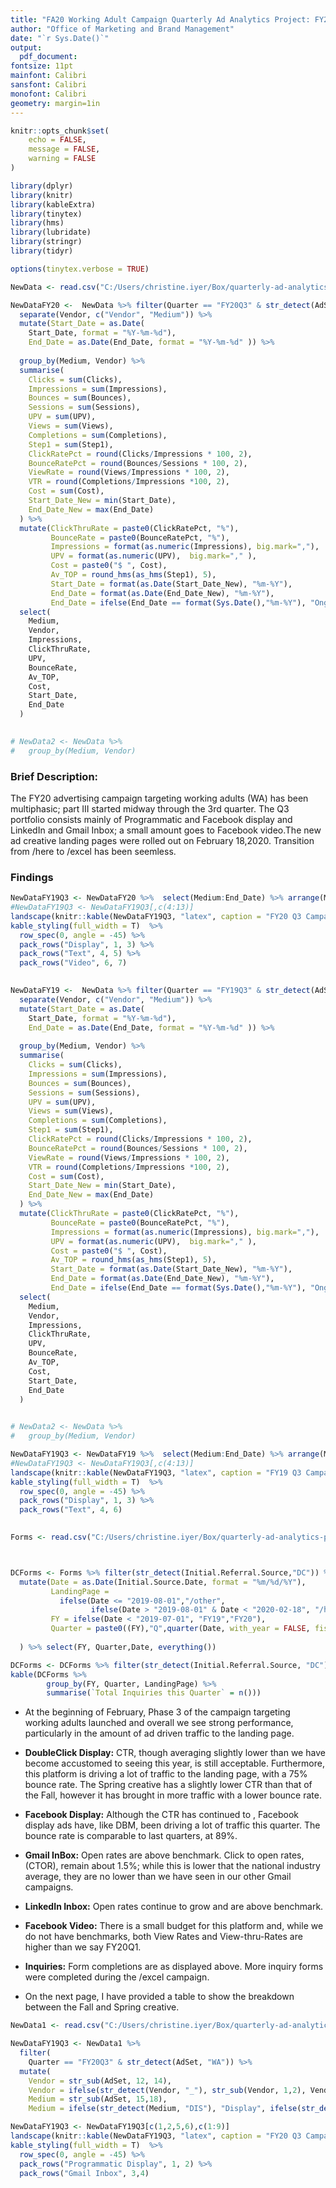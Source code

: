 ```yaml
---
title: "FA20 Working Adult Campaign Quarterly Ad Analytics Project: FY20 Q3"
author: "Office of Marketing and Brand Management"
date: "`r Sys.Date()`"
output:
  pdf_document:
fontsize: 11pt
mainfont: Calibri
sansfont: Calibri
monofont: Calibri
geometry: margin=1in
---
```





```r
knitr::opts_chunk$set(
	echo = FALSE,
	message = FALSE,
	warning = FALSE
)
```

```r
library(dplyr)
library(knitr)
library(kableExtra)
library(tinytex)
library(hms)
library(lubridate)
library(stringr)
library(tidyr)
```


```r
options(tinytex.verbose = TRUE)
```


```r
NewData <- read.csv("C:/Users/christine.iyer/Box/quarterly-ad-analytics-projects/FlowchartWorkingAdult_V2.csv", header = T, stringsAsFactors = F)
```




```r
NewDataFY20 <-  NewData %>% filter(Quarter == "FY20Q3" & str_detect(AdSet, "WA")) %>%  
  separate(Vendor, c("Vendor", "Medium")) %>% 
  mutate(Start_Date = as.Date(
    Start_Date, format = "%Y-%m-%d"), 
    End_Date = as.Date(End_Date, format = "%Y-%m-%d" )) %>% 
  
  group_by(Medium, Vendor) %>% 
  summarise(
    Clicks = sum(Clicks), 
    Impressions = sum(Impressions), 
    Bounces = sum(Bounces), 
    Sessions = sum(Sessions), 
    UPV = sum(UPV),
    Views = sum(Views),
    Completions = sum(Completions),
    Step1 = sum(Step1),
    ClickRatePct = round(Clicks/Impressions * 100, 2),
    BounceRatePct = round(Bounces/Sessions * 100, 2),
    ViewRate = round(Views/Impressions * 100, 2),
    VTR = round(Completions/Impressions *100, 2),
    Cost = sum(Cost),
    Start_Date_New = min(Start_Date),
    End_Date_New = max(End_Date)
  ) %>% 
  mutate(ClickThruRate = paste0(ClickRatePct, "%"),
         BounceRate = paste0(BounceRatePct, "%"),
         Impressions = format(as.numeric(Impressions), big.mark=","), 
         UPV = format(as.numeric(UPV),  big.mark="," ),
         Cost = paste0("$ ", Cost),
         Av_TOP = round_hms(as_hms(Step1), 5), 
         Start_Date = format(as.Date(Start_Date_New), "%m-%Y"), 
         End_Date = format(as.Date(End_Date_New), "%m-%Y"), 
         End_Date = ifelse(End_Date == format(Sys.Date(),"%m-%Y"), "Ongoing", End_Date)) %>% 
  select(
    Medium, 
    Vendor, 
    Impressions, 
    ClickThruRate, 
    UPV, 
    BounceRate, 
    Av_TOP, 
    Cost,
    Start_Date, 
    End_Date
  )
  
```


```r
# NewData2 <- NewData %>% 
#   group_by(Medium, Vendor)
```

### Brief Description:

The FY20 advertising campaign targeting working adults (WA) has been multiphasic; part III started midway through the 3rd quarter. The Q3 portfolio consists mainly of Programmatic and Facebook display and LinkedIn and Gmail Inbox; a small amount goes to Facebook video.The new ad creative landing pages were rolled out on February 18,2020. Transition from /here to /excel has been seemless.

### Findings

```r
NewDataFY19Q3 <- NewDataFY20 %>%  select(Medium:End_Date) %>% arrange(Medium, Vendor)
#NewDataFY19Q3 <- NewDataFY19Q3[,c(4:13)]
landscape(knitr::kable(NewDataFY19Q3, "latex", caption = "FY20 Q3 Campaign Review: Working Adults", booktabs = T))%>%
kable_styling(full_width = T)  %>%
  row_spec(0, angle = -45) %>%
  pack_rows("Display", 1, 3) %>%
  pack_rows("Text", 4, 5) %>%
  pack_rows("Video", 6, 7)
  
```

```r
NewDataFY19 <-  NewData %>% filter(Quarter == "FY19Q3" & str_detect(AdSet, "WA")) %>%  
  separate(Vendor, c("Vendor", "Medium")) %>% 
  mutate(Start_Date = as.Date(
    Start_Date, format = "%Y-%m-%d"), 
    End_Date = as.Date(End_Date, format = "%Y-%m-%d" )) %>% 
  
  group_by(Medium, Vendor) %>% 
  summarise(
    Clicks = sum(Clicks), 
    Impressions = sum(Impressions), 
    Bounces = sum(Bounces), 
    Sessions = sum(Sessions), 
    UPV = sum(UPV),
    Views = sum(Views),
    Completions = sum(Completions),
    Step1 = sum(Step1),
    ClickRatePct = round(Clicks/Impressions * 100, 2),
    BounceRatePct = round(Bounces/Sessions * 100, 2),
    ViewRate = round(Views/Impressions * 100, 2),
    VTR = round(Completions/Impressions *100, 2),
    Cost = sum(Cost),
    Start_Date_New = min(Start_Date),
    End_Date_New = max(End_Date)
  ) %>% 
  mutate(ClickThruRate = paste0(ClickRatePct, "%"),
         BounceRate = paste0(BounceRatePct, "%"),
         Impressions = format(as.numeric(Impressions), big.mark=","), 
         UPV = format(as.numeric(UPV),  big.mark="," ),
         Cost = paste0("$ ", Cost),
         Av_TOP = round_hms(as_hms(Step1), 5), 
         Start_Date = format(as.Date(Start_Date_New), "%m-%Y"), 
         End_Date = format(as.Date(End_Date_New), "%m-%Y"), 
         End_Date = ifelse(End_Date == format(Sys.Date(),"%m-%Y"), "Ongoing", End_Date)) %>% 
  select(
    Medium, 
    Vendor, 
    Impressions, 
    ClickThruRate, 
    UPV, 
    BounceRate, 
    Av_TOP, 
    Cost,
    Start_Date, 
    End_Date
  )
  
```


```r
# NewData2 <- NewData %>% 
#   group_by(Medium, Vendor)
```



```r
NewDataFY19Q3 <- NewDataFY19 %>%  select(Medium:End_Date) %>% arrange(Medium, Vendor)
#NewDataFY19Q3 <- NewDataFY19Q3[,c(4:13)]
landscape(knitr::kable(NewDataFY19Q3, "latex", caption = "FY19 Q3 Campaign Targeting Working Adults", booktabs = T))%>%
kable_styling(full_width = T)  %>%
  row_spec(0, angle = -45) %>%
  pack_rows("Display", 1, 3) %>%
  pack_rows("Text", 4, 6)
  
```

```r
Forms <- read.csv("C:/Users/christine.iyer/Box/quarterly-ad-analytics-projects/ThankYouFormCompletions.csv", header = T, stringsAsFactors = F)



DCForms <- Forms %>% filter(str_detect(Initial.Referral.Source,"DC")) %>% 
  mutate(Date = as.Date(Initial.Source.Date, format = "%m/%d/%Y"),
         LandingPage = 
           ifelse(Date <= "2019-08-01","/other",
                  ifelse(Date > "2019-08-01" & Date < "2020-02-18", "/here", "/excel")),
         FY = ifelse(Date < "2019-07-01", "FY19","FY20"), 
         Quarter = paste0((FY),"Q",quarter(Date, with_year = FALSE, fiscal_start = 7))
    
  ) %>% select(FY, Quarter,Date, everything())

DCForms <- DCForms %>% filter(str_detect(Initial.Referral.Source, "DC"), str_detect(Quarter, "3"))
kable(DCForms %>%  
        group_by(FY, Quarter, LandingPage) %>% 
        summarise(`Total Inquiries this Quarter` = n()))
```



* At the beginning of February, Phase 3 of the campaign targeting working adults launched and overall we see strong performance, particularly in the amount of ad driven traffic to the landing page.

* __DoubleClick Display:__ CTR, though averaging slightly lower than we have become accustomed to seeing this year, is still acceptable. Furthermore, this platform is driving a lot of traffic to the landing page, with a 75% bounce rate. The Spring creative has a slightly lower CTR than that of the Fall, however it has brought in more traffic with a lower bounce rate. 

* __Facebook Display:__ Although the CTR has continued to \textcolor{red}{trend downward}, Facebook display ads have, like DBM, been driving a lot of traffic this quarter. The bounce rate is comparable to last quarters, at 89%.

* __Gmail InBox:__ Open rates are above benchmark. Click to open rates, (CTOR), remain about 1.5%; while this is lower that the national industry average, they are no lower than we have seen in our other Gmail campaigns.

* __LinkedIn Inbox:__ Open rates continue to grow and are above benchmark.

* __Facebook Video:__ There is a small budget for this platform and, while we do not have benchmarks, both View Rates and View-thru-Rates are higher than we say FY20Q1.

* __Inquiries:__ Form completions are \textcolor{red}{down} as displayed above. More inquiry forms were completed during the /excel campaign.

* On the next page, I have provided a table to show the breakdown between the Fall and Spring creative.


```r
NewData1 <- read.csv("C:/Users/christine.iyer/Box/quarterly-ad-analytics-projects/FlowchartWorkingAdult.csv", header = T, stringsAsFactors = F)
```

```r
NewDataFY19Q3 <- NewData1 %>%
  filter(
    Quarter == "FY20Q3" & str_detect(AdSet, "WA")) %>%
  mutate(
    Vendor = str_sub(AdSet, 12, 14),
    Vendor = ifelse(str_detect(Vendor, "_"), str_sub(Vendor, 1,2), Vendor),
    Medium = str_sub(AdSet, 15,18),
    Medium = ifelse(str_detect(Medium, "DIS"), "Display", ifelse(str_detect(Medium, "VI"), "Video", "Story"))) %>% select(Medium,Vendor,  Impressions, CTR, UPV, BR, Av_TOP, Cost, Start_Date, End_Date) %>% arrange(Medium, Vendor)
```


```r

NewDataFY19Q3 <- NewDataFY19Q3[c(1,2,5,6),c(1:9)]
landscape(knitr::kable(NewDataFY19Q3, "latex", caption = "FY20 Q3 Campaign Trargeting Working Adults", booktabs = T))%>%
kable_styling(full_width = T)  %>%
  row_spec(0, angle = -45) %>%
  pack_rows("Programmatic Display", 1, 2) %>%
  pack_rows("Gmail Inbox", 3,4) 
```
